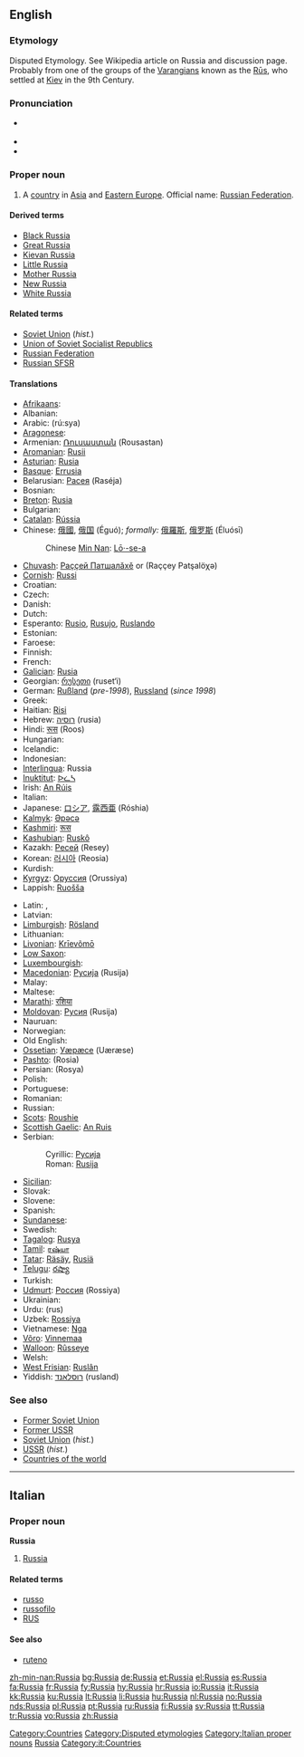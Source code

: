 {{wikipedia}}
==English==

===Etymology===
Disputed Etymology. See Wikipedia article on Russia and discussion page. Probably from one of the groups of the [[Varangian]]s known as the [[Rūs]], who settled at [[Kiev]] in the 9th Century.

===Pronunciation===
* {{a|UK|US}} {{IPA|/ˈɹʌ.ʃə/}}
* {{audio|en-us-Russia.ogg|Audio (US)}}
* {{rhymes|ʌʃə}}

===Proper noun===
{{en-proper noun}}

# A [[country]] in [[Asia]] and [[Eastern Europe]]. Official name: [[Russian Federation]].

====Derived terms====
* [[Black Russia]]
* [[Great Russia]]
* [[Kievan Russia]]
* [[Little Russia]]
* [[Mother Russia]]
* [[New Russia]]
* [[White Russia]]

====Related terms====
* [[Soviet Union]] (''hist.'')
* [[Union of Soviet Socialist Republics]]
* [[Russian Federation]]
* [[Russian SFSR]]

====Translations====
{{trans-top|country in Asia and Europe}}
* [[Afrikaans]]: {{t-|af|Rusland|xs=Afrikaans}}
* Albanian: {{t+|sq|Rusia|xs=Albanian}}
* Arabic: {{Arab|[[روسيا]]}} (rú:sya) {{f}}
* [[Aragonese]]: {{t-|an|Rusia|xs=Aragonese}}
* Armenian: [[Ռուսաստան]] (Rousastan)
* [[Aromanian]]: [[Rusii]]
* [[Asturian]]: [[Rusia]]
* [[Basque]]: [[Errusia]]
* Belarusian: [[Расея]] (Raséja) {{f}}
* Bosnian: {{t-|bs|Rusija|f}}
* [[Breton]]: [[Rusia]]
* Bulgarian: {{t+|bg|Русия|f|tr=Rusija|sc=Cyrl}}
* [[Catalan]]: [[Rússia]] {{f}}
* Chinese: [[俄國]], [[俄国]] (Éguó); ''formally:'' [[俄羅斯]], [[俄罗斯]] (Éluósī)
*: Chinese [[Min Nan]]: [[Lō·-se-a]]
* [[Chuvash]]: [[Раççей Патшалăхě]] or {{Cyrl|[[Раҫҫей Патшалӑхӗ]]}} (Raççey Patşalöχə)
* [[Cornish]]: [[Russi]]
* Croatian: {{t+|hr|Rusija|f}}
* Czech: {{t+|cs|Rusko}}
* Danish: {{t+|da|Rusland}}
* Dutch: {{t+|nl|Rusland}}
* Esperanto: [[Rusio]], [[Rusujo]], [[Ruslando]]
* Estonian: {{t+|et|Venemaa}}
* Faroese: {{t-|fo|Russland|xs=Faroese}}
* Finnish: {{t+|fi|Venäjä}}
* French: {{t+|fr|Russie|f}}
* [[Galician]]: [[Rusia]]
* Georgian: [[რუსეთი]] (ruset‘i)
* German: [[Rußland]] {{n}} (''pre-1998''), [[Russland]] (''since 1998'')
* Greek: {{t+|el|Ρωσία|f|tr=Rosía|sc=Grek}}
* Haitian: [[Risi]]
* Hebrew: [[רוסיה]] (rusia)
* Hindi: [[रूस]] (Roos)
* Hungarian: {{t+|hu|Oroszország}}
* Icelandic: {{t+|is|Rússland}}
* Indonesian: {{t-|id|Rusia|xs=Indonesian}}
* [[Interlingua]]: Russia
* [[Inuktitut]]: [[ᐅᓛᓴ]]
* Irish: [[An Rúis]]
* Italian: {{t+|it|Russia}}
* Japanese: [[ロシア]], [[露西亜]] (Róshia)
* [[Kalmyk]]: [[Әрәсә]]
* [[Kashmiri]]: [[रूस]]
* [[Kashubian]]: [[Ruskô]]
* Kazakh: [[Ресей]] (Resey)
* Korean: [[러시아]] (Reosia)
* Kurdish: {{t+|ku|Rûsya}}
* [[Kyrgyz]]: [[Оруссия]] (Orussiya)
* Lappish: [[Ruošša]]
{{trans-mid}}
* Latin: {{t-|la|Russia|f}}, {{t-|la|Ruthenia|f}}
* Latvian: {{t-|lv|Krievija|xs=Latvian}}
* [[Limburgish]]: [[Rösland]]
* Lithuanian: {{t+|lt|Rusija|xs=Lithuanian}}
* [[Livonian]]: [[Krīevõmō]]
* [[Low Saxon]]: {{t+|nds|Russland|xs=Low Saxon}}
* [[Luxembourgish]]: {{t-|lb|Russland|xs=Luxembourgish}}
* [[Macedonian]]: [[Русија]] (Rusija)
* Malay: {{t-|ms|Rusia|xs=Malay}}
* Maltese: {{t-|mt|Russja|xs=Maltese}}
* [[Marathi]]: [[रशिया]]
* [[Moldovan]]: [[Русия]] (Rusija)
* Nauruan: {{t-|na|Russia|xs=Nauruan}}
* Norwegian: {{t-|no|Russland}}
* Old English: {{t-|ang|Russland|xs=Old English}}
* [[Ossetian]]: [[Уæрæсе]] (Uæræse)
* [[Pashto]]: {{ur-Arab|[[روسيه]]}} (Rosia)
* Persian: {{fa-Arab|[[روسیه]]}} (Rosya)
* Polish: {{t+|pl|Rosja|f}}
* Portuguese: {{t+|pt|Rússia|f}}
* Romanian: {{t-|ro|Rusia|f}}
* Russian: {{t+|ru|Россия|f|tr=Rossíja|sc=Cyrl}}
* [[Scots]]: [[Roushie]]
* [[Scottish Gaelic]]: [[An Ruis]]
* Serbian:
*: Cyrillic: [[Русија#Serbian|Русија]] {{f}}
*: Roman: [[Rusija#Serbian|Rusija]] {{f}}
* [[Sicilian]]: {{t-|scn|Russia|xs=Sicilian}}
* Slovak: {{t-|sk|Rusko|n}}
* Slovene: {{t+|sl|Rusija|f}}
* Spanish: {{t+|es|Rusia|f}}
* [[Sundanese]]: {{t-|su|Rusia|xs=Sundanese}}
* Swedish: {{t+|sv|Ryssland}}
* [[Tagalog]]: [[Rusya]]
* [[Tamil]]: [[ரஷ்யா]]
* [[Tatar]]: [[Räsäy]], [[Rusiä]]
* [[Telugu]]: [[రష్యా]]
* Turkish: {{t+|tr|Rusya}}
* [[Udmurt]]: [[Россия]] (Rossiya)
* Ukrainian: {{t+|uk|Росія|f|tr=Rosíja|sc=Cyrl|xs=Ukrainian}}
* Urdu: {{ur-Arab|[[روس]]}} (rus)
* Uzbek: [[Rossiya]]
* Vietnamese: [[Nga]]
* [[Võro]]: [[Vinnemaa]]
* [[Walloon]]: [[Rûsseye]]
* Welsh: {{t-|cy|Rwsia|f|xs=Welsh}}
* [[West Frisian]]: [[Ruslân]]
* Yiddish: [[רוסלאנד]] (rusland)
{{trans-bottom}}

===See also===
* [[Former Soviet Union]]
* [[Former USSR]]
* [[Soviet Union]] (''hist.'')
* [[USSR]] (''hist.'')
* [[Appendix:Countries of the world|Countries of the world]]

----

==Italian==
{{wikipedia|Russia|lang=it}}

===Proper noun===
'''Russia''' {{f}}

# [[#English|Russia]]

====Related terms====
* [[russo]]
* [[russofilo]]
* [[RUS]]

====See also====
* [[ruteno]]

[[Category:Countries]]
[[Category:Disputed etymologies]]
[[Category:Italian proper nouns]]
[[Category:Russia| Russia]]
[[Category:it:Countries]]

[[zh-min-nan:Russia]]
[[bg:Russia]]
[[de:Russia]]
[[et:Russia]]
[[el:Russia]]
[[es:Russia]]
[[fa:Russia]]
[[fr:Russia]]
[[fy:Russia]]
[[hy:Russia]]
[[hr:Russia]]
[[io:Russia]]
[[it:Russia]]
[[kk:Russia]]
[[ku:Russia]]
[[lt:Russia]]
[[li:Russia]]
[[hu:Russia]]
[[nl:Russia]]
[[no:Russia]]
[[nds:Russia]]
[[pl:Russia]]
[[pt:Russia]]
[[ru:Russia]]
[[fi:Russia]]
[[sv:Russia]]
[[tt:Russia]]
[[tr:Russia]]
[[vo:Russia]]
[[zh:Russia]]
